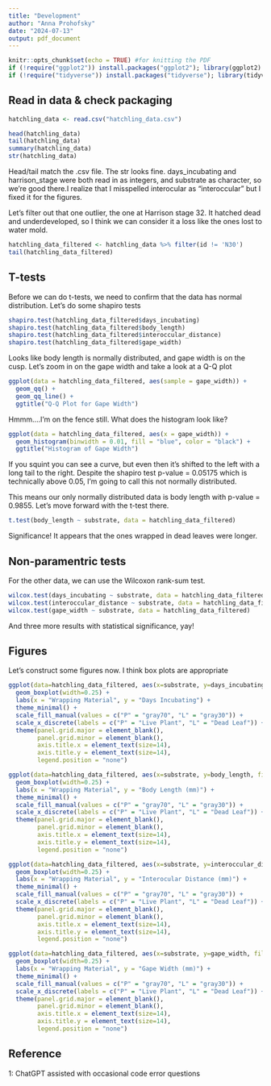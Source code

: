 ```yaml
---
title: "Development"
author: "Anna Prohofsky"
date: "2024-07-13"
output: pdf_document
---
```


```r
knitr::opts_chunk$set(echo = TRUE) #for knitting the PDF
if (!require("ggplot2")) install.packages("ggplot2"); library(ggplot2) #for pretty plots
if (!require("tidyverse")) install.packages("tidyverse"); library(tidyverse) #a collection of different packages for data science, such as ggplot and dplyr. ALWAYS DO LAST!! 
```

## Read in data & check packaging

```r
hatchling_data <- read.csv("hatchling_data.csv") 

head(hatchling_data)
tail(hatchling_data)
summary(hatchling_data)
str(hatchling_data)

```
Head/tail match the .csv file. The str looks fine. days_incubating and harrison_stage were both read in as integers, and substrate as character, so we're good there.I realize that I misspelled interocular as "interoccular" but I fixed it for the figures.

Let's filter out that one outlier, the one at Harrison stage 32. It hatched dead and underdeveloped, so I think we can consider it a loss like the ones lost to water mold.

```r
hatchling_data_filtered <- hatchling_data %>% filter(id != 'N30')
tail(hatchling_data_filtered)
```


## T-tests

Before we can do t-tests, we need to confirm that the data has normal distribution. Let's do some shapiro tests

```r
shapiro.test(hatchling_data_filtered$days_incubating)
shapiro.test(hatchling_data_filtered$body_length)
shapiro.test(hatchling_data_filtered$interoccular_distance)
shapiro.test(hatchling_data_filtered$gape_width)

```
Looks like body length is normally distributed, and gape width is on the cusp. Let's zoom in on the gape width and take a look at a Q-Q plot

```r
ggplot(data = hatchling_data_filtered, aes(sample = gape_width)) +
  geom_qq() +
  geom_qq_line() +
  ggtitle("Q-Q Plot for Gape Width")
```
Hmmm....I'm on the fence still. What does the histogram look like?

```r
ggplot(data = hatchling_data_filtered, aes(x = gape_width)) +
  geom_histogram(binwidth = 0.01, fill = "blue", color = "black") +
  ggtitle("Histogram of Gape Width")
```
If you squint you can see a curve, but even then it's shifted to the left with a long tail to the right. Despite the shapiro test p-value = 0.05175 which is technically above 0.05, I'm going to call this not normally distributed. 

This means our only normally distributed data is body length with p-value = 0.9855. Let's move forward with the t-test there.

```r
t.test(body_length ~ substrate, data = hatchling_data_filtered)
```
Significance! It appears that the ones wrapped in dead leaves were longer.

## Non-paramentric tests

For the other data, we can use the Wilcoxon rank-sum test.

```r
wilcox.test(days_incubating ~ substrate, data = hatchling_data_filtered)
wilcox.test(interoccular_distance ~ substrate, data = hatchling_data_filtered)
wilcox.test(gape_width ~ substrate, data = hatchling_data_filtered)
```
And three more results with statistical significance, yay!

## Figures

Let's construct some figures now. I think box plots are appropriate

```r
ggplot(data=hatchling_data_filtered, aes(x=substrate, y=days_incubating, fill=substrate)) +
  geom_boxplot(width=0.25) +
  labs(x = "Wrapping Material", y = "Days Incubating") +
  theme_minimal() +
  scale_fill_manual(values = c("P" = "gray70", "L" = "gray30")) + 
  scale_x_discrete(labels = c("P" = "Live Plant", "L" = "Dead Leaf")) +
  theme(panel.grid.major = element_blank(),
        panel.grid.minor = element_blank(),
        axis.title.x = element_text(size=14),
        axis.title.y = element_text(size=14),
        legend.position = "none")

```

```r
ggplot(data=hatchling_data_filtered, aes(x=substrate, y=body_length, fill=substrate)) +
  geom_boxplot(width=0.25) +
  labs(x = "Wrapping Material", y = "Body Length (mm)") +
  theme_minimal() +
  scale_fill_manual(values = c("P" = "gray70", "L" = "gray30")) + 
  scale_x_discrete(labels = c("P" = "Live Plant", "L" = "Dead Leaf")) +
  theme(panel.grid.major = element_blank(),
        panel.grid.minor = element_blank(),
        axis.title.x = element_text(size=14),
        axis.title.y = element_text(size=14),
        legend.position = "none")
```

```r
ggplot(data=hatchling_data_filtered, aes(x=substrate, y=interoccular_distance, fill=substrate)) +
  geom_boxplot(width=0.25) +
  labs(x = "Wrapping Material", y = "Interocular Distance (mm)") +
  theme_minimal() +
  scale_fill_manual(values = c("P" = "gray70", "L" = "gray30")) + 
  scale_x_discrete(labels = c("P" = "Live Plant", "L" = "Dead Leaf")) +
  theme(panel.grid.major = element_blank(),
        panel.grid.minor = element_blank(),
        axis.title.x = element_text(size=14),
        axis.title.y = element_text(size=14),
        legend.position = "none")
```

```r
ggplot(data=hatchling_data_filtered, aes(x=substrate, y=gape_width, fill=substrate)) +
  geom_boxplot(width=0.25) +
  labs(x = "Wrapping Material", y = "Gape Width (mm)") +
  theme_minimal() +
  scale_fill_manual(values = c("P" = "gray70", "L" = "gray30")) + 
  scale_x_discrete(labels = c("P" = "Live Plant", "L" = "Dead Leaf")) +
  theme(panel.grid.major = element_blank(),
        panel.grid.minor = element_blank(),
        axis.title.x = element_text(size=14),
        axis.title.y = element_text(size=14),
        legend.position = "none")
```


## Reference

1: ChatGPT assisted with occasional code error questions